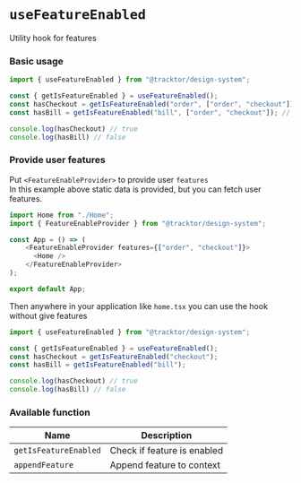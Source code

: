 
<Meta title="Hooks/useFeatureEnabled"/>

# `useFeatureEnabled`

Utility hook for features

### Basic usage

```typescript jsx
import { useFeatureEnabled } from "@tracktor/design-system";

const { getIsFeatureEnabled } = useFeatureEnabled();
const hasCheckout = getIsFeatureEnabled("order", ["order", "checkout"]); // return true
const hasBill = getIsFeatureEnabled("bill", ["order", "checkout"]); // return false

console.log(hasCheckout) // true
console.log(hasBill) // false
```

### Provide user features

Put `<FeatureEnableProvider>` to provide user `features`<br/>
In this example above static data is provided, but you can fetch user features.

```typescript jsx
import Home from "./Home";
import { FeatureEnableProvider } from "@tracktor/design-system";

const App = () => (
    <FeatureEnableProvider features={["order", "checkout"]}>
      <Home />
    </FeatureEnableProvider>
);

export default App;
```

Then anywhere in your application like `home.tsx` you can use the hook without give features

```typescript jsx
import { useFeatureEnabled } from "@tracktor/design-system";

const { getIsFeatureEnabled } = useFeatureEnabled();
const hasCheckout = getIsFeatureEnabled("checkout");
const hasBill = getIsFeatureEnabled("bill");

console.log(hasCheckout) // true
console.log(hasBill) // false
```

### Available function

| Name                  | Description                 |
|-----------------------|-----------------------------|
| `getIsFeatureEnabled` | Check if feature is enabled |
| `appendFeature`       | Append feature to context   |
